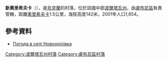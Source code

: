 {{coord|49|56|28|N|33|16|6|E|scale:100000_region:UA|display=title}}

'''新奧里希夫卡'''（{{lang-uk|Новооріхівка}}），是[[烏克蘭|烏克蘭]]的村落，位於該國中部[[波爾塔瓦州|波爾塔瓦州]]，由[[盧布尼區|盧布尼區]]負責管轄，距離[[奧里希夫卡_(盧布尼區)|奧里希夫卡]]1.5公里，海拔高度142米，2001年人口1,654。

==參考資料==
* [http://weather.in.ua/ua/poltavskaja/17868 Погода в селі Новооріхівка] {{Wayback|url=http://weather.in.ua/ua/poltavskaja/17868 |date=20160305081554 }}

{{DEFAULTSORT:Новооріхівка}}
[[Category:波爾塔瓦州村落|Category:波爾塔瓦州村落]]
[[Category:盧布尼區村落|Category:盧布尼區村落]]


{{Poltava-geo-stub}}